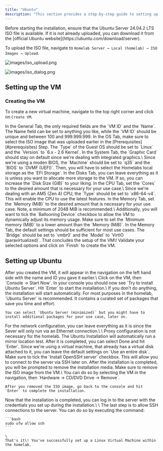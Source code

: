 ```yaml
---
title: "Ubuntu"
description: "This section provides a step-by-step guide to setting up a Linux virtual machine within the homelab. For simplicity, this guide focuses on the installation of Ubuntu Server 24.04.2 LTS. The installation process is straightforward and can be completed in just a few minutes."
---
```


<Accordion title="Prerequsites" icon="bookmark">
  Before starting the installation, ensure that the Ubuntu Server 24.04.2 LTS ISO file is available. If it is not already uploaded, you can download it from the [official Ubuntu website](https://ubuntu.com/download/server).

  To upload the ISO file, navigate to `Homelab Server → Local (homelab) → ISO Images → Upload`.

  ![images/iso_upload.png](/images/iso_upload.png)

  ![images/iso_dialog.png](/images/iso_dialog.png)
</Accordion>

## Setting up the VM

### Creating the VM

To create a new virtual machine, navigate to the top right corner and click on `Create VM`.

<AccordionGroup>
  <Accordion title="General" icon="house">
    In the General Tab, the only required fields are the `VM ID` and the `Name`. The Name field can be set to anything you like, while the `VM ID` should be unique and between 100 and 999.999.999.
  </Accordion>
  <Accordion title="OS (Operating System)" icon="linux">
    In the OS Tab, make sure to select the ISO image that was uploaded earlier in the [Prerequisites](#prerequisites) Step. The `Type` of the Guest OS should be set to `Linux` and the `Version` to `6.x - 2.6 Kernel`.
  </Accordion>
  <Accordion title="System" icon="server">
    In the System Tab, the `Graphic Card` should stay on default since we're dealing with integrated graphics.\
    Since we're using a moden BIOS, the `Machine` should be set to `q35` and the `BIOS` to `OVMF (UEFI)`. Then, you will have to select the Homelabs local storage as the `EFI Storage`.
  </Accordion>
  <Accordion title="Disks" icon="database">
    In the Disks Tab, you can leave everything as it is unless you want to allocate more storage to the VM. If so, you can increase the `Disk Size (GiB)` to your liking.
  </Accordion>
  <Accordion title="CPU" icon="microchip">
    In the CPU Tab, set the `Cores` to the desired amount that is necessary for your use case.\
    Since we're dealing with an AM5 (Zen 4) CPU, the `Type` should be set to `x86-64-v4`. This will enable the CPU to use the latest features.
  </Accordion>
  <Accordion title="Memory" icon="memory">
    In the Memory Tab, set the `Memory (MiB)` to the desired amount that is necessary for your use case. Note, a minimum of 2048 MiB is recommended.\
    Additionally, you will want to tick the `Ballooning Device` checkbox to allow the VM to dynamically adjust its memory usage. Make sure to set the `Minimum memory (MiB)` to a lower amount than the `Memory (MiB)`.
  </Accordion>
  <Accordion title="Network" icon="network-wired">
    In the Memory Tab, the default settings should be sufficient for most use cases. The `Bridge` should be set to `vmbr0` and the `Model` to `VirtIO (paravirtualized)`.
  </Accordion>
  <Accordion title="Confirm" icon="circle-check">
    That concludes the setup of the VM\! Validate your selected options and click on `Finish` to create the VM.
  </Accordion>
</AccordionGroup>

## Setting up Ubuntu

<AccordionGroup>
  <Accordion title="Starting the Machine" icon="terminal">
    After you created the VM, it will appear in the navigation on the left hand side with the name and ID you gave it earlier.\
    Click on the VM, then `Console → Start Now`.
  </Accordion>
  <Accordion title="Install Ubuntu Server" icon="ubuntu">
    In your console you should now see `Try to install Ubuntu Server`. Hit `Enter` to start the installation.\
    If you don't do anything, the installation will start automatically.
  </Accordion>
  <Accordion title="Type of Installation" icon="filter">
    For most purposes in the homelab, `Ubuntu Server` is recommended. It contains a curated set of packages that save you time and effort.

    You can select `Ubuntu Server (minimized)` but you might have to install additional packages for your use case, later on.
  </Accordion>
  <Accordion title="Network configuration" icon="network-wired">
    For the network configuration, you can leave everything as it is since the Sever will only run via an Ethernet connection.\
    \
    Proxy configuration is not necessary for the homelab.
  </Accordion>
  <Accordion title="Mirror configuration" icon="flipboard">
    The Ubuntu Installation will automatically run a mirror location test. After it is completed, you can select Done and hit `Enter`.
  </Accordion>
  <Accordion title="Disks" icon="database">
    Since we're using a virtual machine, that already has a virtual disk attached to it, you can leave the default settings on `Use an entire disk`.
  </Accordion>
  <Accordion title="SSH configuration" icon="terminal">
    Make sure to tick the `Install OpenSSH server` checkbox. This will allow you to connect to the server via SSH later on.
  </Accordion>
  <Accordion title="Removing the ISO Image" icon="compact-disc">
    After the installation is completed, you will be prompted to remove the installation media. Make sure to remove the ISO image from the VM.\
    You can do so by selecting the VM in the navigation, then `Hardware → CD/DVD Drive → Remove`.

    After you removed the ISO image, go back to the console and hit `Enter` to complete the installation.
  </Accordion>
  <Accordion title="Finishing up" icon="circle-check">
    Now that the installation is completed, you can log in to the server with the credentials you set up during the installation.\
    \
    The last step is to allow SSH connections to the server. You can do so by executing the command:

    ```bash
    sudo ufw allow ssh
    ```

    \
    That's it\! You've successfully set up a Linux Virtual Machine within the homelab.
  </Accordion>
</AccordionGroup>